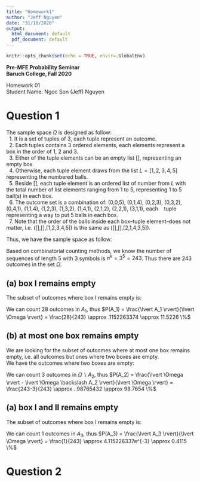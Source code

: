 ```yaml
---
title: "Homework1"
author: "Jeff Nguyen"
date: "31/10/2020"
output:
  html_document: default
  pdf_document: default
---
```


```r
knitr::opts_chunk$set(echo = TRUE, envir=.GlobalEnv)
```

**Pre-MFE Probability Seminar**  
**Baruch College, Fall 2020**  


Homework 01  
Student Name: Ngoc Son (Jeff) Nguyen  


# **Question 1**  

The sample space $\Omega$ is designed as follow:  
&nbsp; 1. It is a set of tuples of 3, each tuple represent an outcome.  
&nbsp; 2. Each tuples contains 3 ordered elements, each elements represent a box in the order of 1, 2 and 3.  
&nbsp; 3. Either of the tuple elements can be an empty list [], representing an empty box.  
&nbsp; 4. Otherwise, each tuple element draws from the list $L = [1, 2, 3, 4, 5]$ representing the numbered balls.  
&nbsp; 5. Beside [], each tuple element is an ordered list of number from $L$ with the total number of list elements ranging from 1 to 5, representing 1 to 5 &nbsp;&nbsp; ball(s) in each box.  
&nbsp; 6. The outcome set is a combination of: (0,0,5), (0,1,4), (0,2,3), (0,3,2), (0,4,1), (1,1,4), (1,2,3), (1,3,2), (1,4,1), (2,1,2), (2,2,1), (3,1,1), each &nbsp;&nbsp; tuple representing a way to put 5 balls in each box.  
&nbsp; 7. Note that the order of the balls inside each box--tuple element--does not matter, i.e. ([],[],[1,2,3,4,5]) is the same as ([],[],[2,1,4,3,5]).  

Thus, we have the sample space as follow:  
\begin{equation}
  \begin{aligned}
    \Omega = \{{([], [], [1,2,3,4,5]), ([], [1,2,3,4,5], []), ([1,2,3,4,5], [], []), \\
              ([], [1], [2,3,4,5]), ([], [2], [1,3,4,5]), ([], [3], [1,2,4,5]), ([], [4], [1,2,3,5]), ([], [5], [1,2,3,4]), \\
              ([1], [], [2,3,4,5]), ([2], [], [1,3,4,5]), ([3], [], [1,2,4,5]), ([4], [], [1,2,3,5]), ([5]. [], [1,2,3,4]), \\
              ([1], [2,3,4,5], []), ([2], [1,3,4,5], []), ([3], [1,2,4,5], []), ([4], [1,2,3,5], []), ([5], [1,2,3,4], []),  \\
              ([], [1,2], [3,4,5]), ([], [1,3], [2,4,5]), ([], [1,4], [2,3,5]), ([], [1,5], [2,3,4]), ([], [2,3], [1,4,5]), \\ 
              ([], [2,4], [1,3,5]), ([],[2,5], [1,3,4]), ([], [3,4], [1,2,5]), ([], [3,5], [1,2,4]), ([], [4,5], [1,2,3]), \\
              ([1,2], [], [3,4,5]), ([1,3], [], [2,4,5]), ([1,4], [], [2,3,5]), ([1,5], [], [2,3,4]), ([2,3], [], [1,4,5]), \\
              ([2,4], [], [1,3,5]), ([2,5], [], [1,3,4]), ([3,4], [], [1,2,5]), ([3,5], [], [1,2,4]), ([4,5], [], [1,2,3]), \\
              ([1,2], [3,4,5], []), ([1,3], [2,4,5], []), ([1,4], [2,3,5], []), ([1,5]), [2,3,4], []), ([2,3], [1,4,5], []), \\
              ([2,4], [1,3,5], []), ([2,5], [1,3,4], []), ([3,4], [1,2,5], []), ([3,5], [1,2,4], []), ([4,5], [1,2,3], []), \\
              ([], [1,2,3], [4,5]), ([], [1,2,4], [3,5]), ([], [1,2,5], [3,4]), ([], [2,3,4], [1,5]), ([], [2,3,5], [1,4]), ([], [3,4,5], [1,2])  \\
              ([1,2,3], [], [4,5]), ([1,2,4], [], [3,5]), ([1,2,5], [], [3,4]), ([2,3,4], [], [1,5]), ([2,3,5], [], [1,4]), ([3,4,5], [], [1,2])  \\
              ([1,2,3], [4,5], []), ([1,2,4], [3,5], []), ([1,2,5], [3,4], []), ([2,3,4], [1,5], []), ([2,3,5], [1,4], []), ([3,4,5], [1,2], []) \\
              ([], [1,2,3,4], [5]), ([], [2,3,4,5], [1]), ([], [1,3,4,5], [2]), ([], [1,2,4,5], [3]), ([], [1,2,3,5], [4]), \\
              ([1,2,3,4], [], [5]), ([2,3,4,5], [], [1]), ([1,3,4,5], [], [2]), ([1,2,4,5], [], [3]), ([1,2,3,5], [], [4]), \\
              ([1,2,3,4], [5], []), ([2,3,4,5], [1], []), ([1,3,4,5], [2], []), ([1,2,4,5], [3], []), ([1,2,3,5], [4], []), \\
              ([1], [2], [3,4,5]), ([1], [3], [2,4,5]), ([1], [4], [2,3,5]), ([1], [5], [2,3,4]), \\
              ... \\
              ([1], [2,3], [4,5]), ([1], [2,4], [3,5]), ([1], [2,5], [3,4]) \\
              ... \\
              ([1,2], [3], [4,5]), ([1,2], [4], [3,5]), ([1,2], [5], [3,4])  \\
              ... \}}
  \end{aligned}
\end{equation}

Based on combinatorial counting methods, we know the number of sequences of length $5$ with $3$ symbols is $n^k = 3^5 = 243$. Thus there are $243$ outcomes in the set $\Omega$.  

## (a) box I remains empty  
The subset of outcomes where box I remains empty is:  
\begin{equation}
  \begin{aligned}
    A_1 = \{{([], [], [1,2,3,4,5]), ([], [1,2,3,4,5], []), \\
              ([], [1], [2,3,4,5]), ([], [2], [1,3,4,5]), ([], [3], [1,2,4,5]), ([], [4], [1,2,3,5]), ([], [5], [1,2,3,4]), \\
              ([], [1,2], [3,4,5]), ([], [1,3], [2,4,5]), ([], [1,4], [2,3,5]), ([], [1,5], [2,3,4]), ([], [2,3], [1,4,5]), \\ 
              ([], [2,4], [1,3,5]), ([],[2,5], [1,3,4]), ([], [3,4], [1,2,5]), ([], [3,5], [1,2,4]), ([], [4,5], [1,2,3]), \\
              ([], [1,2,3], [4,5]), ([], [1,2,4], [3,5]), ([], [1,2,5], [3,4]), ([], [2,3,4], [1,5]), ([], [2,3,5], [1,4]), ([], [3,4,5], [1,2])  \\
              ([], [1,2,3,4], [5]), ([], [2,3,4,5], [1]), ([], [1,3,4,5], [2]), ([], [1,2,4,5], [3]), ([], [1,2,3,5], [4]), \}}
  \end{aligned}
\end{equation}

We can count 28 outcomes in $A_1$, thus $P(A_1) = \frac{\lvert A_1 \rvert}{\lvert \Omega \rvert} = \frac{28}{243} \approx .1152263374 \approx 11.5226 \%$  

## (b) at most one box remains empty  
We are looking for the subset of outcomes where at most one box remains empty, i.e. all outcomes but ones where two boxes are empty.  
We have the outcomes where two boxes are empty:
\begin{equation}
  \begin{aligned}
    \Omega \backslash A_2 = \{{([], [], [1,2,3,4,5]), ([], [1,2,3,4,5], []), ([1,2,3,4,5], [], []) \}}
  \end{aligned}
\end{equation}

We can count 3 outcomes in $\Omega \backslash A_2$, thus $P(A_2) = \frac{\lvert \Omega \rvert - \lvert \Omega \backslash A_2 \rvert}{\lvert \Omega \rvert} = \frac{243-3}{243} \approx ..98765432 \approx 98.7654 \%$  

## (a) box I and II remains empty  
The subset of outcomes where box I remains empty is:  
\begin{equation}
  \begin{aligned}
    A_3 = \{{([], [], [1,2,3,4,5]) \}}
  \end{aligned}
\end{equation}

We can count 1 outcomes in $A_3$, thus $P(A_3) = \frac{\lvert A_3 \rvert}{\lvert \Omega \rvert} = \frac{1}{243} \approx 4.115226337e^{-3} \approx 0.4115 \%$  

# **Question 2**  

